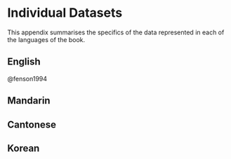 # Individual Datasets {#appendix-data}

This appendix summarises the specifics of the data represented in each of the languages of the book.  

## English

@fenson1994

## Mandarin

## Cantonese

## Korean



